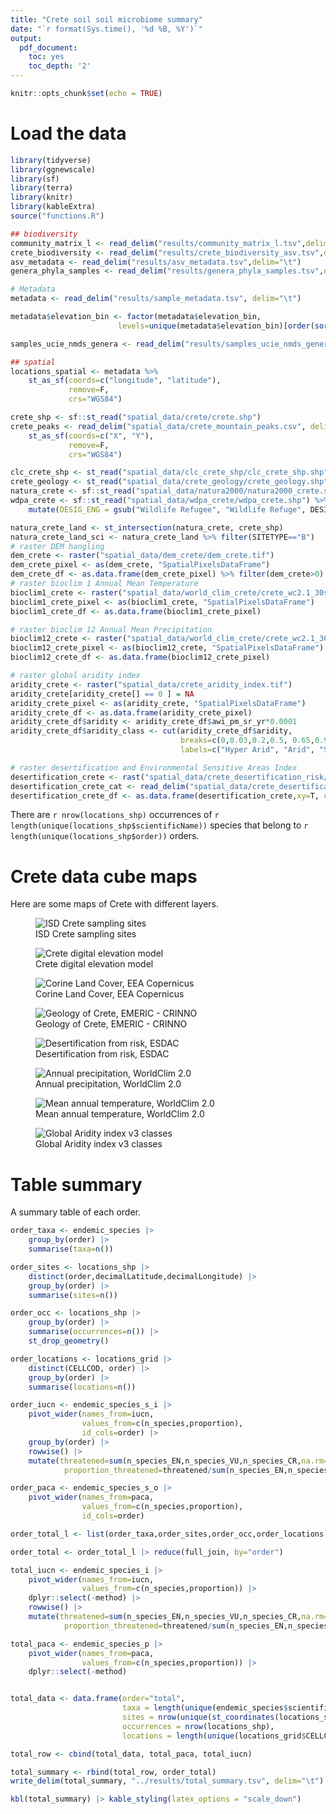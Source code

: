 ```yaml
---
title: "Crete soil soil microbiome summary"
date: "`r format(Sys.time(), '%d %B, %Y')`"
output:
  pdf_document:
    toc: yes
    toc_depth: '2'
---
```


```r
knitr::opts_chunk$set(echo = TRUE)
```

# Load the data

```r
library(tidyverse)
library(ggnewscale)
library(sf)
library(terra)
library(knitr)
library(kableExtra)
source("functions.R")

```

```r

## biodiversity
community_matrix_l <- read_delim("results/community_matrix_l.tsv",delim="\t")
crete_biodiversity <- read_delim("results/crete_biodiversity_asv.tsv",delim="\t")
asv_metadata <- read_delim("results/asv_metadata.tsv",delim="\t")
genera_phyla_samples <- read_delim("results/genera_phyla_samples.tsv",delim="\t")

# Metadata
metadata <- read_delim("results/sample_metadata.tsv", delim="\t")

metadata$elevation_bin <- factor(metadata$elevation_bin,
                        levels=unique(metadata$elevation_bin)[order(sort(unique(metadata$elevation_bin)))])

samples_ucie_nmds_genera <- read_delim("results/samples_ucie_nmds_genera.tsv")

## spatial
locations_spatial <- metadata %>%
    st_as_sf(coords=c("longitude", "latitude"),
             remove=F,
             crs="WGS84")

crete_shp <- sf::st_read("spatial_data/crete/crete.shp")
crete_peaks <- read_delim("spatial_data/crete_mountain_peaks.csv", delim=";", col_names=T) %>%
    st_as_sf(coords=c("X", "Y"),
             remove=F,
             crs="WGS84")

clc_crete_shp <- st_read("spatial_data/clc_crete_shp/clc_crete_shp.shp")
crete_geology <- st_read("spatial_data/crete_geology/crete_geology.shp")
natura_crete <- sf::st_read("spatial_data/natura2000/natura2000_crete.shp")
wdpa_crete <- sf::st_read("spatial_data/wdpa_crete/wdpa_crete.shp") %>% filter(DESIG_ENG=="Wildlife Refugee") %>%
    mutate(DESIG_ENG = gsub("Wildlife Refugee", "Wildlife Refuge", DESIG_ENG))

natura_crete_land <- st_intersection(natura_crete, crete_shp)
natura_crete_land_sci <- natura_crete_land %>% filter(SITETYPE=="B")
# raster DEM hangling
dem_crete <- raster("spatial_data/dem_crete/dem_crete.tif")
dem_crete_pixel <- as(dem_crete, "SpatialPixelsDataFrame")
dem_crete_df <- as.data.frame(dem_crete_pixel) %>% filter(dem_crete>0)
# raster bioclim 1 Annual Mean Temperature
bioclim1_crete <- raster("spatial_data/world_clim_crete/crete_wc2.1_30s_bio_1.tif")
bioclim1_crete_pixel <- as(bioclim1_crete, "SpatialPixelsDataFrame")
bioclim1_crete_df <- as.data.frame(bioclim1_crete_pixel) 

# raster bioclim 12 Annual Mean Precipitation
bioclim12_crete <- raster("spatial_data/world_clim_crete/crete_wc2.1_30s_bio_12.tif")
bioclim12_crete_pixel <- as(bioclim12_crete, "SpatialPixelsDataFrame")
bioclim12_crete_df <- as.data.frame(bioclim12_crete_pixel) 

# raster global aridity index
aridity_crete <- raster("spatial_data/crete_aridity_index.tif")
aridity_crete[aridity_crete[] == 0 ] = NA
aridity_crete_pixel <- as(aridity_crete, "SpatialPixelsDataFrame")
aridity_crete_df <- as.data.frame(aridity_crete_pixel)
aridity_crete_df$aridity <- aridity_crete_df$awi_pm_sr_yr*0.0001
aridity_crete_df$aridity_class <- cut(aridity_crete_df$aridity,
                                      breaks=c(0,0.03,0.2,0.5, 0.65,0.9),
                                      labels=c("Hyper Arid", "Arid", "Semi-Arid", "Dry sub-humid", "Humid"))

# raster desertification and Environmental Sensitive Areas Index
desertification_crete <- rast("spatial_data/crete_desertification_risk/esa3rdp_crete.tif")
desertification_crete_cat <- read_delim("spatial_data/crete_desertification_risk/esa3rdp_crete.tsv", delim="\t")
desertification_crete_df <- as.data.frame(desertification_crete,xy=T, cells=T)

```
There are `r nrow(locations_shp)` occurrences of `r length(unique(locations_shp$scientificName))` 
species that belong to `r length(unique(locations_shp$order))` orders.


# Crete data cube maps
Here are some maps of Crete with different layers.

![ISD Crete sampling sites]("../figures/map_crete_blank.png")

![Crete digital elevation model]("../figures/map_fig1a.png")

![Corine Land Cover, EEA Copernicus]("../figures/map_fig1b.png")

![Geology of Crete, EMERIC - CRINNO]("../figures/map_crete_geology.png")

![Desertification from risk, ESDAC]("../figures/map_crete_crete_desertification.png")

![Annual precipitation, WorldClim 2.0]("../figures/map_bio_12_crete.png")

![Mean annual temperature, WorldClim 2.0]("../figures/map_bio_1_crete.png")

![Global Aridity index v3 classes]("../figures/map_crete_aridity_class.png")


# Table summary

A summary table of each order.

```r
order_taxa <- endemic_species |> 
    group_by(order) |>
    summarise(taxa=n())

order_sites <- locations_shp |>
    distinct(order,decimalLatitude,decimalLongitude) |>
    group_by(order) |>
    summarise(sites=n())

order_occ <- locations_shp |>
    group_by(order) |>
    summarise(occurrences=n()) |>
    st_drop_geometry()

order_locations <- locations_grid |> 
    distinct(CELLCOD, order) |> 
    group_by(order) |>
    summarise(locations=n())

order_iucn <- endemic_species_s_i |> 
    pivot_wider(names_from=iucn,
                values_from=c(n_species,proportion),
                id_cols=order) |> 
    group_by(order) |>
    rowwise() |>
    mutate(threatened=sum(n_species_EN,n_species_VU,n_species_CR,na.rm=TRUE),
            proportion_threatened=threatened/sum(n_species_EN,n_species_VU,n_species_CR,`n_species_NT/LC`, na.rm=TRUE))

order_paca <- endemic_species_s_o |> 
    pivot_wider(names_from=paca,
                values_from=c(n_species,proportion),
                id_cols=order)

order_total_l <- list(order_taxa,order_sites,order_occ,order_locations,order_iucn,order_paca)

order_total <- order_total_l |> reduce(full_join, by="order")

total_iucn <- endemic_species_i |> 
    pivot_wider(names_from=iucn,
                values_from=c(n_species,proportion)) |> 
    dplyr::select(-method) |>
    rowwise() |>
    mutate(threatened=sum(n_species_EN,n_species_VU,n_species_CR,na.rm=TRUE),
            proportion_threatened=threatened/sum(n_species_EN,n_species_VU,n_species_CR,`n_species_NT/LC`, na.rm=TRUE))

total_paca <- endemic_species_p |> 
    pivot_wider(names_from=paca,
                values_from=c(n_species,proportion)) |>
    dplyr::select(-method)


total_data <- data.frame(order="total",
                         taxa = length(unique(endemic_species$scientificName)),
                         sites = nrow(unique(st_coordinates(locations_shp))),
                         occurrences = nrow(locations_shp),
                         locations = length(unique(locations_grid$CELLCOD)))

total_row <- cbind(total_data, total_paca, total_iucn)

total_summary <- rbind(total_row, order_total)
write_delim(total_summary, "../results/total_summary.tsv", delim="\t")
```

```r

kbl(total_summary) |> kable_styling(latex_options = "scale_down")
```
